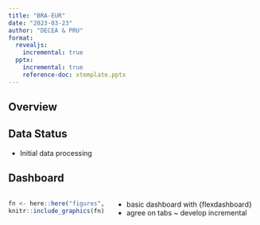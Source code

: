 ```yaml
---
title: "BRA-EUR"
date: "2023-03-23"
author: "DECEA & PRU"
format: 
  revealjs:
    incremental: true  
  pptx:
    incremental: true  
    reference-doc: xtemplate.pptx
---
```


<!-- to render slides use TERMINAL: 
 
 quarto render slides/slides-20230323.qmd
 
 -->

## Overview

## Data Status

- Initial data processing

## Dashboard

:::: {.columns}

::: {.column width="40%"}

```r
fn <- here::here("figures","screenshot-initial-dashboard.png")
knitr::include_graphics(fn)
```


:::

::: {.column width="60%"}

* basic dashboard with {flexdashboard}
* agree on tabs ~ develop incremental

:::

::::
